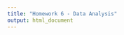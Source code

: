```yaml
---
title: "Homework 6 - Data Analysis"
output: html_document
---
```


<!-- ```{r settings, echo=FALSE, message=FALSE, warning=FALSE}
rm(list=objects()) # start with a clean workspace
source("knitr_settings.R")
```

 -->

